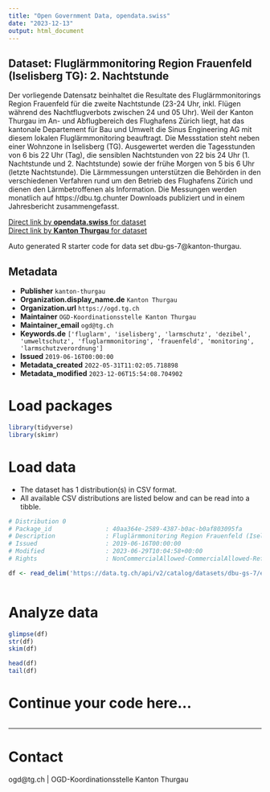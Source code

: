 ```yaml
---
title: "Open Government Data, opendata.swiss"
date: "2023-12-13"
output: html_document
---
```


## Dataset: Fluglärmmonitoring Region Frauenfeld (Iselisberg TG): 2. Nachtstunde

Der vorliegende Datensatz beinhaltet die Resultate des Fluglärmmonitorings Region Frauenfeld für die zweite Nachtstunde (23-24 Uhr, inkl. Flügen während des Nachtflugverbots zwischen 24 und 05 Uhr). Weil der Kanton Thurgau im An- und Abflugbereich des Flughafens Zürich liegt, hat das kantonale Departement für Bau und Umwelt die Sinus Engineering AG mit diesem lokalen Fluglärmmonitoring beauftragt. Die Messstation steht neben einer Wohnzone in Iselisberg (TG). Ausgewertet werden die Tagesstunden von 6 bis 22 Uhr (Tag), die sensiblen Nachtstunden
von 22 bis 24 Uhr (1. Nachtstunde und 2. Nachtstunde) sowie der frühe Morgen von 5 bis 6 Uhr (letzte Nachtstunde).
Die Lärmmessungen unterstützen die Behörden in den verschiedenen Verfahren rund um den Betrieb des Flughafens Zürich und dienen den Lärmbetroffenen als Information. Die Messungen werden monatlich auf https://dbu.tg.chunter Downloads publiziert und in einem Jahresbericht zusammengefasst.

[Direct link by **opendata.swiss** for dataset](https://opendata.swiss/de/dataset/fluglarmmonitoring-region-frauenfeld-iselisberg-tg-2-nachtstunde)<br>
[Direct link by **Kanton Thurgau** for dataset](https://data.tg.ch/explore/dataset/dbu-gs-7/)

Auto generated R starter code for data set dbu-gs-7@kanton-thurgau.

## Metadata

- **Publisher** `kanton-thurgau`
- **Organization.display_name.de** `Kanton Thurgau`
- **Organization.url** `https://ogd.tg.ch`
- **Maintainer** `OGD-Koordinationsstelle Kanton Thurgau`
- **Maintainer_email** `ogd@tg.ch`
- **Keywords.de** `['fluglarm', 'iselisberg', 'larmschutz', 'dezibel', 'umweltschutz', 'fluglarmmonitoring', 'frauenfeld', 'monitoring', 'larmschutzverordnung']`
- **Issued** `2019-06-16T00:00:00`
- **Metadata_created** `2022-05-31T11:02:05.718898`
- **Metadata_modified** `2023-12-06T15:54:08.704902`


# Load packages

```r

library(tidyverse)
library(skimr)

```

# Load data

-   The dataset has 1 distribution(s) in CSV format.
-   All available CSV distributions are listed below and can be read into a tibble.

```r

# Distribution 0
# Package_id               : 40aa364e-2589-4387-b0ac-b0af803095fa
# Description              : Fluglärmmonitoring Region Frauenfeld (Iselisberg TG): 2. Nachtstunde (csv)
# Issued                   : 2019-06-16T00:00:00
# Modified                 : 2023-06-29T10:04:58+00:00
# Rights                   : NonCommercialAllowed-CommercialAllowed-ReferenceRequired

df <- read_delim('https://data.tg.ch/api/v2/catalog/datasets/dbu-gs-7/exports/csv')



```

# Analyze data

```r

glimpse(df)
str(df)
skim(df)

head(df)
tail(df)

```

# Continue your code here...

```r

```

------------------------------------------------------------------------

# Contact

ogd@tg.ch | OGD-Koordinationsstelle Kanton Thurgau
